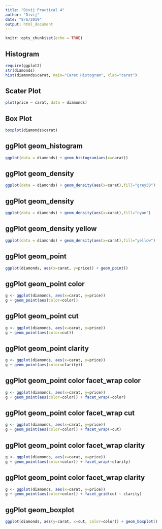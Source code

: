 ---
title: "Divij Practical 4"
author: "Divij"
date: "8/6/2019" 
output: html_document
---

```{r setup, include=FALSE}
knitr::opts_chunk$set(echo = TRUE)
```

##  Histogram

```{r}
require(ggplot2)
str(diamonds)
hist(diamonds$carat, main="Carat Histogram", xlab="carat")
```

##  Scater Plot

```{r}
plot(price ~ carat, data = diamonds)
```

##  Box Plot

```{r}
boxplot(diamonds$carat)
```

##  ggPlot geom_histogram

```{r}
ggplot(data = diamonds) + geom_histogram(aes(x=carat))
```

##  ggPlot geom_density

```{r}
ggplot(data = diamonds) + geom_density(aes(x=carat),fill="grey50")
```

##  ggPlot geom_density

```{r}
ggplot(data = diamonds) + geom_density(aes(x=carat),fill="cyan")
```

##  ggPlot geom_density yellow

```{r}
ggplot(data = diamonds) + geom_density(aes(x=carat),fill="yellow")
```

##  ggPlot geom_point

```{r}
ggplot(diamonds, aes(x=carat, y=price)) + geom_point()
```

##  ggPlot geom_point color

```{r}
g <- ggplot(diamonds, aes(x=carat, y=price)) 
g + geom_point(aes(color=color))
```

##  ggPlot geom_point cut

```{r}
g <- ggplot(diamonds, aes(x=carat, y=price)) 
g + geom_point(aes(color=cut))
```

##  ggPlot geom_point clarity

```{r}
g <- ggplot(diamonds, aes(x=carat, y=price)) 
g + geom_point(aes(color=clarity))
```

##  ggPlot geom_point color facet_wrap color

```{r}
g <- ggplot(diamonds, aes(x=carat, y=price)) 
g + geom_point(aes(color=color)) + facet_wrap(~color)
```

##  ggPlot geom_point color facet_wrap cut

```{r}
g <- ggplot(diamonds, aes(x=carat, y=price)) 
g + geom_point(aes(color=color)) + facet_wrap(~cut)
```

##  ggPlot geom_point color facet_wrap clarity

```{r}
g <- ggplot(diamonds, aes(x=carat, y=price)) 
g + geom_point(aes(color=color)) + facet_wrap(~clarity)
```

##  ggPlot geom_point color facet_wrap clarity

```{r}
g <- ggplot(diamonds, aes(x=carat, y=price)) 
g + geom_point(aes(color=color)) + facet_grid(cut ~ clarity)
```

##  ggPlot geom_boxplot

```{r}
ggplot(diamonds, aes(y=carat, x=cut, color=color)) + geom_boxplot()
```